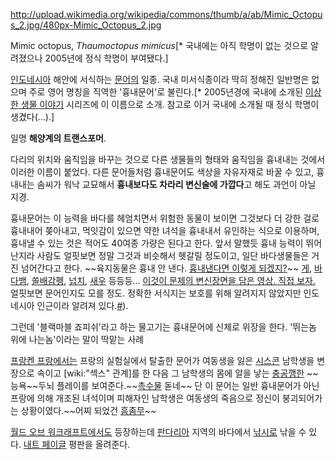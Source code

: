http://upload.wikimedia.org/wikipedia/commons/thumb/a/ab/Mimic_Octopus_2.jpg/480px-Mimic_Octopus_2.jpg

Mimic octopus, ''Thaumoctopus mimicus''[* 국내에는 아직 학명이 없는 것으로 알려졌으나 2005년에 정식 학명이 부여됐다.]

[[인도네시아]] 해안에 서식하는 [[문어]]의 일종. 국내 미서식종이라 딱히 정해진 일반명은 없으며 주로 영어 명칭을 직역한 '흉내문어'로 불린다.[* 2005년경에 국내에 소개된 [[이상한 생물 이야기]] 시리즈에 이 이름으로 소개. 참고로 이거 국내에 소개될 때 정식 학명이 생겼다(...).]

일명 '''해양계의 트랜스포머'''.

다리의 위치와 움직임을 바꾸는 것으로 다른 생물들의 형태와 움직임을 흉내내는 것에서 이러한 이름이 붙었다. 다른 문어들처럼 흉내문어도 색상을 자유자재로 바꿀 수 있고, 흉내내는 솜씨가 워낙 교묘해서 '''흉내보다도 차라리 변신술에 가깝다'''고 해도 과언이 아닐 지경.

흉내문어는 이 능력을 바다를 헤엄치면서 위험한 동물이 보이면 그것보다 더 강한 걸로 흉내내어 쫒아내고, 먹잇감이 있으면 약한 녀석을 흉내내서 유인하는 식으로 이용하며, 흉내낼 수 있는 것은 적어도 40여종 가량은 된다고 한다. 앞서 말했듯 흉내 능력이 뛰어난지라 사람도 얼핏보면 정말 그것과 비슷해서 헷갈릴 정도이고, 일단 바다생물들은 거진 넘어간다고 한다. ~~육지동물은 흉내 안 낸다. [http://www.chrisbeetles.com/sites/default/files/imagecache/stock-image-large/stock-images/OCTOPUS-1-TW0266.jpg 흉내낸다면 이렇게 되겠지?]~~ [[게]], [[바다뱀]], [[쏠배감펭]], [[넙치]], [[새우]] 등등등... [http://www.youtube.com/watch?v=H8oQBYw6xxc 이것이 문제의 변신장면을 담은 영상. 직접 보자.] 얼핏보면 문어인지도 모를 정도. 정확한 서식지는 보호를 위해 알려지지 않았지만 인도네시아 인근이라 알려져 있다.[http://news.nate.com/view/20070517n09591 #]).

그런데 '블랙마블 죠피쉬'라고 하는 물고기는 흉내문어에 신체로 위장을 한다. '뛰는놈 위에 나는놈'이라는 말이 딱맡는 사례

[[프랑켄 프랑]]에서는 프랑의 실험실에서 탈출한 문어가 여동생을 잃은 [[시스콘]] 남학생을 변장으로 속이고 [wiki:"섹스" 관계]를 한 다음 그 남학생의 몸에 알을 낳는 [[충공깽]]한 ~~능욕~~두뇌 플레이를 보여준다.~~[[촉수물]] 돋네~~ 단 이 문어는 일반 흉내문어가 아닌 프랑에 의해 개조된 녀석이며 피해자인 남학생은 여동생의 죽음으로 정신이 붕괴되어가는 상황이였다.~~어찌 되었건 [[흠좀무]]~~

[[월드 오브 워크래프트]]에서도 등장하는데 [[판다리아]] 지역의 바다에서 [[낚시]]로 낚을 수 있다. [[내트 페이글]] 평판을 올려준다.
